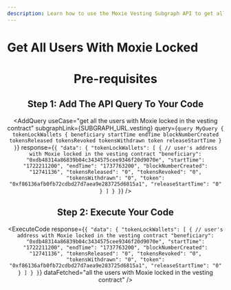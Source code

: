 ```yaml
---
description: Learn how to use the Moxie Vesting Subgraph API to get all the users with Moxie locked in the vesting contract.
---
```



# Get All Users With Moxie Locked

<Header
  useCase="get all the users with Moxie locked in the vesting contract"
  apiName="Moxie Vesting Subgraph"
/>

# Pre-requisites

<Prerequisites apiName="Moxie Vesting Subgraph" />

## Step 1: Add The API Query To Your Code

<AddQuery
  useCase="get all the users with Moxie locked in the vesting contract"
  subgraphLink={SUBGRAPH_URL.vesting}
  query={`query MyQuery {
  tokenLockWallets {
    beneficiary
    startTime
    endTime
    blockNumberCreated
    tokensReleased
    tokensRevoked
    tokensWithdrawn
    token
    releaseStartTime
  }
}`}
  response={`{
  "data": {
    "tokenLockWallets": [
      {
        // user's address with Moxie locked in the vesting contract
        "beneficiary": "0xdb48314a86839b04c3434575cee9346f20d9070e",
        "startTime": "1722211200",
        "endTime": "1737763200",
        "blockNumberCreated": "12741136",
        "tokensReleased": "0",
        "tokensRevoked": "0",
        "tokensWithdrawn": "0",
        "token": "0xf86136afb0fb72cdbd27d7aea9e283725d6815a1",
        "releaseStartTime": "0"
      }
    ]
  }
}`}
/>

## Step 2: Execute Your Code

<ExecuteCode
  response={`{
  "data": {
    "tokenLockWallets": [
      {
         // user's address with Moxie locked in the vesting contract
        "beneficiary": "0xdb48314a86839b04c3434575cee9346f20d9070e",
        "startTime": "1722211200",
        "endTime": "1737763200",
        "blockNumberCreated": "12741136",
        "tokensReleased": "0",
        "tokensRevoked": "0",
        "tokensWithdrawn": "0",
        "token": "0xf86136afb0fb72cdbd27d7aea9e283725d6815a1",
        "releaseStartTime": "0"
      }
    ]
  }
}`}
  dataFetched="all the users with Moxie locked in the vesting contract"
/>

<DeveloperSupport />
